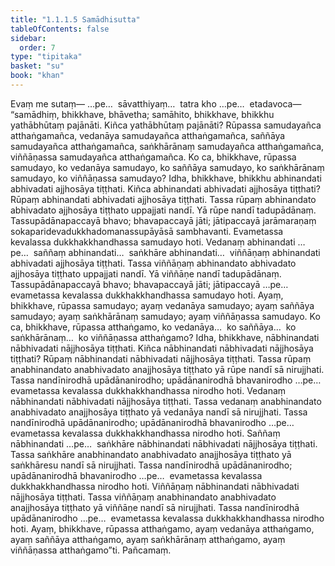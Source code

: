 ```yaml
---
title: "1.1.1.5 Samādhisutta"
tableOfContents: false
sidebar:
  order: 7
type: "tipitaka"
basket: "su"
book: "khan"
---
```



<DynamicBreadcrumb />

<Division number="5" book="khan">

<Paragraph number="61" book="khan">
Evaṃ me sutaṃ— …pe…  sāvatthiyaṃ…  tatra kho …pe…  etadavoca—  “samādhiṃ, bhikkhave, bhāvetha; samāhito, bhikkhave, bhikkhu yathābhūtaṃ pajānāti. Kiñca yathābhūtaṃ pajānāti? Rūpassa samudayañca atthaṅgamañca, vedanāya samudayañca atthaṅgamañca, saññāya samudayañca atthaṅgamañca, saṅkhārānaṃ samudayañca atthaṅgamañca, viññāṇassa samudayañca atthaṅgamañca.
</Paragraph>

<Paragraph number="62" book="khan">
Ko ca, bhikkhave, rūpassa samudayo, ko vedanāya samudayo, ko saññāya samudayo, ko saṅkhārānaṃ samudayo, ko viññāṇassa samudayo? Idha, bhikkhave, bhikkhu abhinandati abhivadati ajjhosāya tiṭṭhati.
</Paragraph>

<Paragraph number="63" book="khan">
Kiñca abhinandati abhivadati ajjhosāya tiṭṭhati? Rūpaṃ abhinandati abhivadati ajjhosāya tiṭṭhati. Tassa rūpaṃ abhinandato abhivadato ajjhosāya tiṭṭhato uppajjati nandī. Yā rūpe nandī tadupādānaṃ. Tassupādānapaccayā bhavo; bhavapaccayā jāti; jātipaccayā jarāmaraṇaṃ sokaparidevadukkhadomanassupāyāsā sambhavanti. Evametassa kevalassa dukkhakkhandhassa samudayo hoti.
</Paragraph>

<Paragraph number="64" book="khan">
Vedanaṃ abhinandati …pe…  saññaṃ abhinandati…  saṅkhāre abhinandati…  viññāṇaṃ abhinandati abhivadati ajjhosāya tiṭṭhati. Tassa viññāṇaṃ abhinandato abhivadato ajjhosāya tiṭṭhato uppajjati nandī. Yā viññāṇe nandī tadupādānaṃ. Tassupādānapaccayā bhavo; bhavapaccayā jāti; jātipaccayā …pe…  evametassa kevalassa dukkhakkhandhassa samudayo hoti.
</Paragraph>

<Paragraph number="65" book="khan">
Ayaṃ, bhikkhave, rūpassa samudayo; ayaṃ vedanāya samudayo; ayaṃ saññāya samudayo; ayaṃ saṅkhārānaṃ samudayo; ayaṃ viññāṇassa samudayo.
</Paragraph>

<Paragraph number="66" book="khan">
Ko ca, bhikkhave, rūpassa atthaṅgamo, ko vedanāya…  ko saññāya…  ko saṅkhārānaṃ…  ko viññāṇassa atthaṅgamo?
</Paragraph>

<Paragraph number="67" book="khan">
Idha, bhikkhave, nābhinandati nābhivadati nājjhosāya tiṭṭhati.
</Paragraph>

<Paragraph number="68" book="khan">
Kiñca nābhinandati nābhivadati nājjhosāya tiṭṭhati? Rūpaṃ nābhinandati nābhivadati nājjhosāya tiṭṭhati. Tassa rūpaṃ anabhinandato anabhivadato anajjhosāya tiṭṭhato yā rūpe nandī sā nirujjhati. Tassa nandīnirodhā upādānanirodho; upādānanirodhā bhavanirodho …pe…  evametassa kevalassa dukkhakkhandhassa nirodho hoti.
</Paragraph>

<Paragraph number="69" book="khan">
Vedanaṃ nābhinandati nābhivadati nājjhosāya tiṭṭhati. Tassa vedanaṃ anabhinandato anabhivadato anajjhosāya tiṭṭhato yā vedanāya nandī sā nirujjhati. Tassa nandīnirodhā upādānanirodho; upādānanirodhā bhavanirodho …pe…  evametassa kevalassa dukkhakkhandhassa nirodho hoti.
</Paragraph>

<Paragraph number="70" book="khan">
Saññaṃ nābhinandati …pe…  saṅkhāre nābhinandati nābhivadati nājjhosāya tiṭṭhati. Tassa saṅkhāre anabhinandato anabhivadato anajjhosāya tiṭṭhato yā saṅkhāresu nandī sā nirujjhati. Tassa nandīnirodhā upādānanirodho; upādānanirodhā bhavanirodho …pe…  evametassa kevalassa dukkhakkhandhassa nirodho hoti.
</Paragraph>

<Paragraph number="71" book="khan">
Viññāṇaṃ nābhinandati nābhivadati nājjhosāya tiṭṭhati. Tassa viññāṇaṃ anabhinandato anabhivadato anajjhosāya tiṭṭhato yā viññāṇe nandī sā nirujjhati. Tassa nandīnirodhā upādānanirodho …pe…  evametassa kevalassa dukkhakkhandhassa nirodho hoti.
</Paragraph>

<Paragraph number="72" book="khan">
Ayaṃ, bhikkhave, rūpassa atthaṅgamo, ayaṃ vedanāya atthaṅgamo, ayaṃ saññāya atthaṅgamo, ayaṃ saṅkhārānaṃ atthaṅgamo, ayaṃ viññāṇassa atthaṅgamo”ti.

</Paragraph>
</Division>

<Paragraph number="73" type="center" book="khan">
Pañcamaṃ.
</Paragraph>